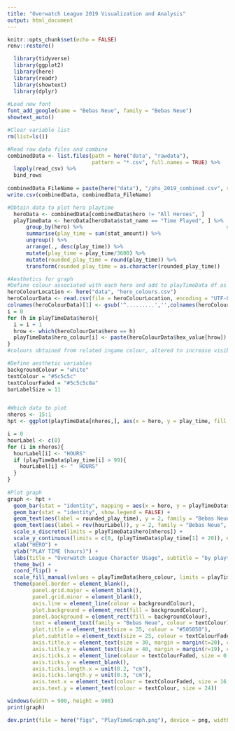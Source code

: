```yaml
---
title: "Overwatch League 2019 Visualization and Analysis"
output: html_document
---
```



```r
knitr::opts_chunk$set(echo = FALSE)
renv::restore()

  library(tidyverse)
  library(ggplot2)
  library(here)
  library(readr)
  library(showtext)
  library(dplyr)
 
#Load new font 
font_add_google(name = "Bebas Neue", family = "Bebas Neue")
showtext_auto()

#Clear variable list
rm(list=ls()) 
```



```r
#Read raw data files and combine
combinedData <- list.files(path = here("data", "rawdata"),                #Identify all CSV files in /data/rawdata
                           pattern = "*.csv", full.names = TRUE) %>% 
  lapply(read_csv) %>%                                                    #Store all files in list
  bind_rows                                                               #Combine datasets into a single dataset
  
combinedData_FileName = paste(here("data"), "/phs_2019_combined.csv", sep = "") #Define location to save combined dataset as .csv
write.csv(combinedData, combinedData_FileName)                            #Write dataset to new .csv in /data

#Obtain data to plot hero playtime
  heroData <- combinedData[combinedData$hero != "All Heroes", ]           #Remove rows with "All Heroes" in hero column
  playTimeData <- heroData[heroData$stat_name == "Time Played", ] %>%     #Remove rows without "Time Played" in stat_name column
      group_by(hero) %>%                                              #Sum playtime for each hero
      summarise(play_time = sum(stat_amount)) %>% 
      ungroup() %>% 
      arrange(., desc(play_time)) %>%                                     #Arrange data by descending value of play_time
      mutate(play_time = play_time/3600) %>%                                 #Convert play_time from seconds to hours
      mutate(rounded_play_time = round(play_time)) %>% 
      transform(rounded_play_time = as.character(rounded_play_time))

#Aesthetics for graph
#Define colour associated with each hero and add to playTimeData df as column hero_colour
heroColourLocation <- here("data", "hero_colours.csv")
heroColourData <- read.csv(file = heroColourLocation, encoding = "UTF-8")
colnames(heroColourData)[1] <- gsub('^.........','',colnames(heroColourData)[1])
i = 0
for (h in playTimeData$hero){
  i = i + 1
  hrow <- which(heroColourData$hero == h)
  playTimeData$hero_colour[i] <- paste(heroColourData$hex_value[hrow])
}
#colours obtained from related ingame colour, altered to increase visibility

#Define aesthetic variables
backgroundColour = "white"
textColour = "#5c5c5c"
textColourFaded = "#5c5c5c8a"
barLabelSize = 11


#Which data to plot
nheros <- 15:1                                                            #Define number of heroes to show on graph
hpt <- ggplot(playTimeData[nheros,], aes(x = hero, y = play_time, fill = hero))     #Assign plot data to variable

i = 0
hourLabel <- c(0)
for (i in nheros){
  hourLabel[i] <- "HOURS"
  if (playTimeData$play_time[i] > 99){
    hourLabel[i] <- "  HOURS"
  }
}
  
#Plot graph
graph <- hpt +  
  geom_bar(stat = "identity", mapping = aes(x = hero, y = playTimeData$play_time[1]), fill = "#e6e6e6") +
  geom_bar(stat = "identity", show.legend = FALSE) +
  geom_text(aes(label = rounded_play_time), y = 2, family = "Bebas Neue", colour = "white", size = barLabelSize, hjust = 0) +
  geom_text(aes(label = rev(hourLabel)), y = 2, family = "Bebas Neue", colour = "white", size = 6.3, hjust = -0.80, vjust = 0.85) +
  scale_x_discrete(limits = playTimeData$hero[nheros]) +
  scale_y_continuous(limits = c(0, (playTimeData$play_time[1] + 20)), expand = c(0, 0)) +
  xlab("HERO") +
  ylab("PLAY TIME (hours)") +
  labs(title = "Overwatch League Character Usage", subtitle = "by playtime during OWL 2019 stages 1-3", size = 40) +
  theme_bw() +
  coord_flip() +
  scale_fill_manual(values = playTimeData$hero_colour, limits = playTimeData$hero) +
  theme(panel.border = element_blank(), 
        panel.grid.major = element_blank(), 
        panel.grid.minor = element_blank(), 
        axis.line = element_line(colour = backgroundColour),
        plot.background = element_rect(fill = backgroundColour),
        panel.background = element_rect(fill = backgroundColour),
        text = element_text(family = "Bebas Neue", colour = textColour),
        plot.title = element_text(size = 35, colour = "#505050"),
        plot.subtitle = element_text(size = 25, colour = textColourFaded),
        axis.title.x = element_text(size = 30, margin = margin(t=20), colour = textColourFaded, hjust = 0.42),
        axis.title.y = element_text(size = 40, margin = margin(r=19), colour = "#5c5c5c4f"),
        axis.ticks.x = element_line(colour = textColourFaded, size = 0.8),
        axis.ticks.y = element_blank(),
        axis.ticks.length.x = unit(0.2, "cm"),
        axis.ticks.length.y = unit(0.3, "cm"),
        axis.text.x = element_text(colour = textColourFaded, size = 16, angle = 55, vjust = 0.9, hjust = 0.95),
        axis.text.y = element_text(colour = textColour, size = 24))
```

```r
windows(width = 900, height = 900)
print(graph)
```

```r
dev.print(file = here("figs", "PlayTimeGraph.png"), device = png, width = 900, height = 900)            
```
